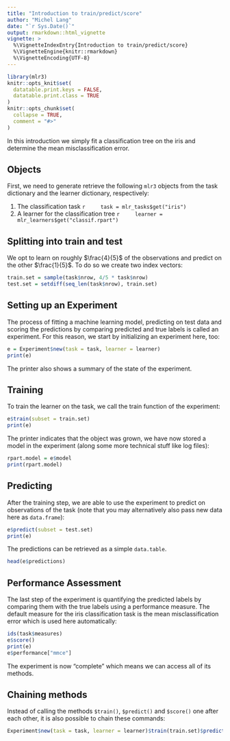 ```yaml
---
title: "Introduction to train/predict/score"
author: "Michel Lang"
date: "`r Sys.Date()`"
output: rmarkdown::html_vignette
vignette: >
  %\VignetteIndexEntry{Introduction to train/predict/score}
  %\VignetteEngine{knitr::rmarkdown}
  %\VignetteEncoding{UTF-8}
---
```


```r
library(mlr3)
knitr::opts_knit$set(
  datatable.print.keys = FALSE,
  datatable.print.class = TRUE
)
knitr::opts_chunk$set(
  collapse = TRUE,
  comment = "#>"
)
```

In this introduction we simply fit a classification tree on the iris and determine the mean misclassification error.

## Objects

First, we need to generate retrieve the following `mlr3` objects from the task dictionary and the learner dictionary, respectively:

1. The classification task
    ```r
    task = mlr_tasks$get("iris")
    ```
2. A learner for the classification tree
    ```r
    learner = mlr_learners$get("classif.rpart")
    ```

## Splitting into train and test

We opt to learn on roughly $\frac{4}{5}$ of the observations and predict on the other $\frac{1}{5}$.
To do so we create two index vectors:
```r
train.set = sample(task$nrow, 4/5 * task$nrow)
test.set = setdiff(seq_len(task$nrow), train.set)
```

## Setting up an Experiment

The process of fitting a machine learning model, predicting on test data and scoring the predictions by comparing predicted and true labels is called an experiment.
For this reason, we start by initializing an experiment here, too:
```r
e = Experiment$new(task = task, learner = learner)
print(e)
```
The printer also shows a summary of the state of the experiment.


## Training

To train the learner on the task, we call the train function of the experiment:
```r
e$train(subset = train.set)
print(e)
```
The printer indicates that the object was grown, we have now stored a model in the experiment (along some more technical stuff like log files):
```r
rpart.model = e$model
print(rpart.model)
```

## Predicting

After the training step, we are able to use the experiment to predict on observations of the task (note that you may alternatively also pass new data here as `data.frame`):
```r
e$predict(subset = test.set)
print(e)
```
The predictions can be retrieved as a simple `data.table`.
```r
head(e$predictions)
```

## Performance Assessment

The last step of the experiment is quantifying the predicted labels by comparing them with the true labels using a performance measure.
The default measure for the iris classification task is the mean misclassification error which is used here automatically:
```r
ids(task$measures)
e$score()
print(e)
e$performance["mmce"]
```

The experiment is now "complete" which means we can access all of its methods.


## Chaining methods

Instead of calling the methods `$train()`, `$predict()` and `$score()` one after each other, it is also possible to chain these commands:
```r
Experiment$new(task = task, learner = learner)$train(train.set)$predict(test.set)$score()
```
